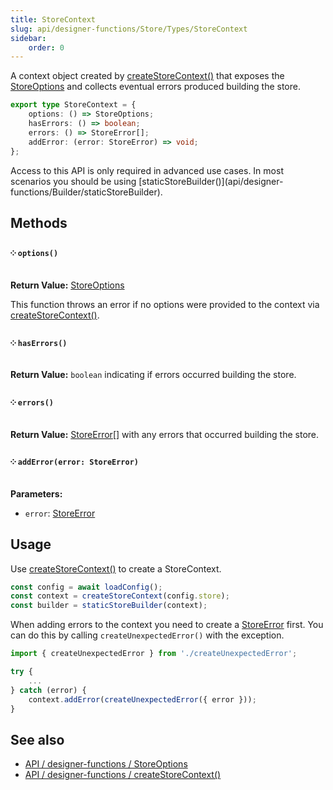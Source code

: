 ```yaml
---
title: StoreContext
slug: api/designer-functions/Store/Types/StoreContext
sidebar:
    order: 0
---
```



A context object created by [createStoreContext()](/api/designer-functions/Store/createStoreContext) that exposes the [StoreOptions](/api/designer-functions/Store/Types/StoreOptions) and collects eventual errors produced building the store.

```ts
export type StoreContext = {
    options: () => StoreOptions;
    hasErrors: () => boolean;
    errors: () => StoreError[];
    addError: (error: StoreError) => void;
};
```

<Aside type="tip" title="Advanced API">
    Access to this API is only required in advanced use cases. In most scenarios you should be using
    [staticStoreBuilder()](api/designer-functions/Builder/staticStoreBuilder).
</Aside>

## Methods

#### ༶ `options()`

**Return Value:** [StoreOptions](/api/designer-functions/Store/Types/StoreOptions)

This function throws an error if no options were provided to the context via [createStoreContext()](/api/designer-functions/Store/createStoreContext).

#### ༶ `hasErrors()`

**Return Value:** `boolean` indicating if errors occurred building the store.

#### ༶ `errors()`

**Return Value:** [StoreError](/api/designer-functions/Store/Types/StoreError)[] with any errors that occurred building the store.

#### ༶ `addError(error: StoreError)`

**Parameters:**

-   `error`: [StoreError](/api/designer-functions/Store/Types/StoreError)

## Usage

Use [createStoreContext()](/api/designer-functions/Store/createStoreContext) to create a StoreContext.

```ts
const config = await loadConfig();
const context = createStoreContext(config.store);
const builder = staticStoreBuilder(context);
```

When adding errors to the context you need to create a [StoreError](/api/designer-functions/Store/Types/StoreError) first. You can do this by calling `createUnexpectedError()` with the exception.

```ts
import { createUnexpectedError } from './createUnexpectedError';

try {
    ...
} catch (error) {
    context.addError(createUnexpectedError({ error }));
}
```

## See also

-   [API / designer-functions / StoreOptions](/api/designer-functions/Store/Types/StoreOptions)
-   [API / designer-functions / createStoreContext()](/api/designer-functions/Store/createStoreContext)
